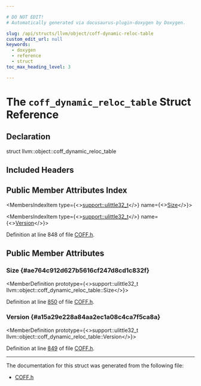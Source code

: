 ```yaml
---

# DO NOT EDIT!
# Automatically generated via docusaurus-plugin-doxygen by Doxygen.

slug: /api/structs/llvm/object/coff-dynamic-reloc-table
custom_edit_url: null
keywords:
  - doxygen
  - reference
  - struct
toc_max_heading_level: 3

---
```





# The `coff_dynamic_reloc_table` Struct Reference

<DoxygenPage pluginConfig={pluginConfig}>



## Declaration

<CodeBlock>struct llvm::object::coff_dynamic_reloc_table</CodeBlock>

## Included Headers

<IncludesList>
<IncludesListItem
  filePath="llvm/Object/COFF.h"
  permalink="/docs/api/files/include/include/llvm/include/llvm/object/coff-h"
  isLocal="true" />
</IncludesList>

## Public Member Attributes Index

<MembersIndex>

<MembersIndexItem
  type={<><a href="/docs/api/namespaces/llvm/support/#a206b37274fa3e908017da357d12724d1">support::ulittle32&#95;t</a></>}
  name={<><a href="#ae764c912d627b5616cf247d8cd1c832f">Size</a></>}>
</MembersIndexItem>

<MembersIndexItem
  type={<><a href="/docs/api/namespaces/llvm/support/#a206b37274fa3e908017da357d12724d1">support::ulittle32&#95;t</a></>}
  name={<><a href="#a15a29e228a84aa2ec1a08c4ca7f5ca8a">Version</a></>}>
</MembersIndexItem>

</MembersIndex>


Definition at line 848 of file <a href="/docs/api/files/include/include/llvm/include/llvm/object/coff-h">COFF.h</a>.

<SectionDefinition>

## Public Member Attributes

### Size {#ae764c912d627b5616cf247d8cd1c832f}

<MemberDefinition
  prototype={<>support::ulittle32&#95;t llvm::object::coff&#95;dynamic&#95;reloc&#95;table::Size</>}>

Definition at line <a href="/docs/api/files/include/include/llvm/include/llvm/object/coff-h/#l00850">850</a> of file <a href="/docs/api/files/include/include/llvm/include/llvm/object/coff-h">COFF.h</a>.
</MemberDefinition>

### Version {#a15a29e228a84aa2ec1a08c4ca7f5ca8a}

<MemberDefinition
  prototype={<>support::ulittle32&#95;t llvm::object::coff&#95;dynamic&#95;reloc&#95;table::Version</>}>

Definition at line <a href="/docs/api/files/include/include/llvm/include/llvm/object/coff-h/#l00849">849</a> of file <a href="/docs/api/files/include/include/llvm/include/llvm/object/coff-h">COFF.h</a>.
</MemberDefinition>

</SectionDefinition>

<hr/>

The documentation for this struct was generated from the following file:

<ul>
<li><a href="/docs/api/files/include/include/llvm/include/llvm/object/coff-h">COFF.h</a></li>
</ul>

</DoxygenPage>

